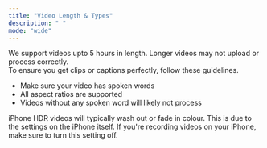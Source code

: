 ```yaml
---
title: "Video Length & Types"
description: " "
mode: "wide"
---
```


We support videos upto 5 hours in length. Longer videos may not upload or process correctly. \
To ensure you get clips or captions perfectly, follow these guidelines.

- Make sure your video has spoken words
- All aspect ratios are supported
- Videos without any spoken word will likely not process

<Warning>
  iPhone HDR videos will typically wash out or fade in colour. This is due to the settings on the iPhone itself. If you're recording videos on your iPhone, make sure to turn this setting off.
</Warning>